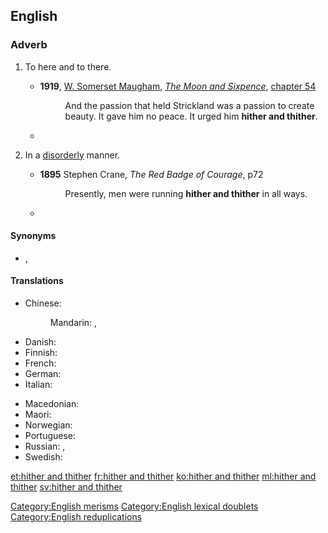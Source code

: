 ==English==

===Adverb===
{{en-adv|-}}

# {{lb|en|rare|literally}} To here and to there.
#* '''1919''', [[w:William Somerset Maugham|W. Somerset Maugham]], ''[[w:The Moon and Sixpence|The Moon and Sixpence]]'', [[s:The Moon and Sixpence/Chapter LIV|chapter 54]]
#*: And the passion that held Strickland was a passion to create beauty. It gave him no peace. It urged him '''hither and thither'''.
#* {{quote-book
|year=1960
|author={{w|P. G. Wodehouse}}
|title={{w|Jeeves in the Offing}}
|section=chapter VI
|passage=“A kleptomaniac,” I said. “Which means, if the term is not familiar to you, a chap who flits '''hither and thither''' pinching everything he can lay his hands on.”}}
# {{lb|en|figuratively}} In a [[disorderly]] manner.
#* '''1895''' Stephen Crane, ''The Red Badge of Courage'', p72
#*: Presently, men were running '''hither and thither''' in all ways.
#* {{quote-book
|year=1960
|author={{w|P. G. Wodehouse}}
|title={{w|Jeeves in the Offing}}
|section=chapter V
|passage=It was fortunate that I was not holding a tea cup as she spoke, for hearing Sir Roderick thus addressed I gave another of my sudden starts and, had I had such a cup in my hand, must have strewn its contents '''hither and thither''' like a sower going forth sowing. As it was, I merely sent a cucumber sandwich flying through the air.}}

====Synonyms====
* {{l|en|from pillar to post}}, {{l|en|from post to pillar}} {{qualifier|obsolete}}

====Translations====
{{trans-top|In a disorderly manner}}
* Chinese:
*: Mandarin: {{t+|cmn|到處}}, {{t+|cmn|到处|tr=dàochù}}
* Danish: {{t|da|hid og did}}
* Finnish: {{t|fi|sinne tänne}}
* French: {{t+|fr|çà et là}}
* German: {{t|de|hin und her}}
* Italian: {{t|it|qua e là}}
{{trans-mid}}
* Macedonian: {{t|mk|ваму-таму|tr=vámu-támu|sc=Cyrl}}
* Maori: {{t|mi|... te tī ... te tā}}
* Norwegian: {{t|no|hit og dit}}
* Portuguese: {{t|pt|aqui e ali}}
* Russian: {{t+|ru|туда́-сюда́}}, {{t|ru|туда́ и сюда́}}
* Swedish: {{t|sv|hit och dit}}
{{trans-bottom}}

[[Category:English merisms]]
[[Category:English lexical doublets]]
[[Category:English reduplications]]

[[et:hither and thither]]
[[fr:hither and thither]]
[[ko:hither and thither]]
[[ml:hither and thither]]
[[sv:hither and thither]]